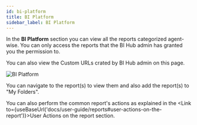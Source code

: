 ---
id: bi-platform
title: BI Platform
sidebar_label: BI Platform
---

In the **BI Platform** section you can view all the reports categorized agent-wise.
You can only access the reports that the BI Hub admin has granted you the permission to.

You can also view the Custom URLs crated by BI Hub admin on this page.

  <div class="center">
    <Zoom>
      <img alt="BI Platform" src={useBaseUrl('doc-images/user-guide/bi1.png')}/>
    </Zoom>
  </div>

You can navigate to the report(s) to view them and also add the report(s) to "My Folders".

You can also perform the common report's actions as explained in the <Link to={useBaseUrl('docs/user-guide/reports#user-actions-on-the-report')}>User Actions on the report</Link> section.
  